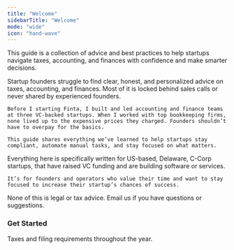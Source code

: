 ```yaml
---
title: "Welcome"
sidebarTitle: "Welcome"
mode: "wide"
icon: "hand-wave"
---
```


This guide is a collection of advice and best practices to help startups navigate taxes, accounting, and finances with confidence and make smarter decisions.

<AccordionGroup>
  <Accordion title="Why was this created">
    Startup founders struggle to find clear, honest, and personalized advice on taxes, accounting, and finances. Most of it is locked behind sales calls or never shared by experienced founders.

    Before I starting Finta, I built and led accounting and finance teams at three VC-backed startups. When I worked with top bookkeeping firms, none lived up to the expensive prices they charged. Founders shouldn’t have to overpay for the basics.

    This guide shares everything we’ve learned to help startups stay compliant, automate manual tasks, and stay focused on what matters.
  </Accordion>

  <Accordion title="Who is this for">
    Everything here is specifically written for US-based, Delaware, C-Corp startups, that have raised VC funding and are building software or services.

    It’s for founders and operators who value their time and want to stay focused to increase their startup’s chances of success.
  </Accordion>

  <Accordion title="Disclaimer">
    None of this is legal or tax advice. Email us if you have questions or suggestions.
  </Accordion>
</AccordionGroup>

### Get Started

<CardGroup cols={2}>
  <Card title="Compliance Deadlines" icon="calendar" href="/deadlines">
    Taxes and filing requirements throughout the year.
  </Card>
</CardGroup>